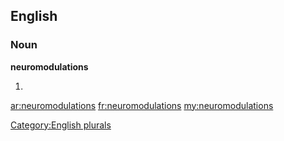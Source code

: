 ==English==

===Noun===
'''neuromodulations'''

# {{plural of|[[neuromodulation]]}}

[[Category:English plurals]]

[[ar:neuromodulations]]
[[fr:neuromodulations]]
[[my:neuromodulations]]